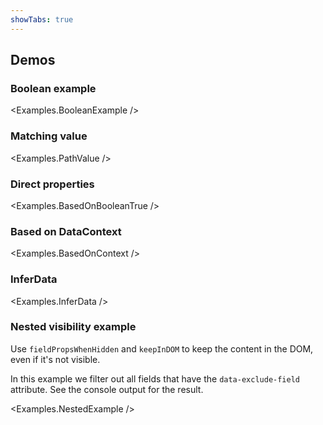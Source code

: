 ```yaml
---
showTabs: true
---
```



## Demos

### Boolean example

<Examples.BooleanExample />

### Matching value

<Examples.PathValue />

### Direct properties

<Examples.BasedOnBooleanTrue />

### Based on DataContext

<Examples.BasedOnContext />

### InferData

<Examples.InferData />

### Nested visibility example

Use `fieldPropsWhenHidden` and `keepInDOM` to keep the content in the DOM, even if it's not visible.

In this example we filter out all fields that have the `data-exclude-field` attribute. See the console output for the result.

<Examples.NestedExample />
